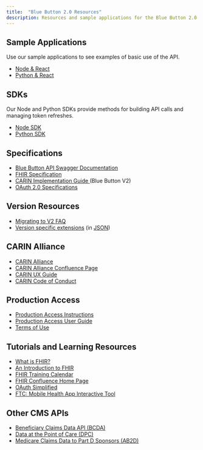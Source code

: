 ```yaml
---
title:  "Blue Button 2.0 Resources"
description: Resources and sample applications for the Blue Button 2.0 API.
---
```


## Sample Applications
Use our sample applications to see examples of basic use of the API.
* [Node & React](https://github.com/CMSgov/bluebutton-sample-client-nodejs-react)
* [Python & React](https://github.com/CMSgov/bluebutton-sample-client-python-react)

## SDKs
Our Node and Python SDKs provide methods for building API calls and managing token refreshes.
* [Node SDK](https://www.npmjs.com/package/cms-bluebutton-sdk)
* [Python SDK](https://pypi.org/project/cms-bluebutton-sdk/)

## Specifications

* [Blue Button API Swagger Documentation](https://sandbox.bluebutton.cms.gov/docs/openapi)
* [FHIR Specification](http://www.hl7.org/fhir/index.html)
* [CARIN Implementation Guide ](http://www.hl7.org/fhir/us/carin-bb/)(Blue Button V2)
* [OAuth 2.0 Specifications](https://oauth.net/specs/)

## Version Resources

* [Migrating to V2 FAQ](https://github.com/CMSgov/beneficiary-fhir-data/wiki/Migrating-to-V2-FAQ)
* [Version specific extensions](https://www.hl7.org/fhir/versions.html#extensions) (in [JSON](https://hl7.org/fhir/R4/json.html))

## CARIN Alliance

* [CARIN Alliance](https://www.carinalliance.com/)
* [CARIN Alliance Confluence Page](https://confluence.hl7.org/display/CAR)
* [CARIN UX Guide](https://carinuxguide.arcwebtech.com/)
* [CARIN Code of Conduct](https://www.carinalliance.com/our-work/trust-framework-and-code-of-conduct/)

## Production Access

* [Production Access Instructions](/developers/#production-api-access) 
* [Production Access User Guide](/guide/)
* [Terms of Use](/terms/)

## Tutorials and Learning Resources

* [What is FHIR?](https://www.healthit.gov/sites/default/files/2019-08/ONCFHIRFSWhatIsFHIR.pdf)
* [An Introduction to FHIR](https://www.youtube.com/watch?v=Px3564G-vw4)
* [FHIR Training Calendar](https://www.hl7.org/training/calendar.cfm)
* [FHIR Confluence Home Page](https://confluence.hl7.org/display/FHIR)
* [OAuth Simplified](https://www.oauth.com/)
* [FTC: Mobile Health App Interactive Tool](https://www.ftc.gov/business-guidance/resources/mobile-health-apps-interactive-tool)

## Other CMS APIs

* [Beneficiary Claims Data API (BCDA)](https://bcda.cms.gov/)
* [Data at the Point of Care (DPC)](https://dpc.cms.gov/)
* [Medicare Claims Data to Part D Sponsors (AB2D)](https://ab2d.cms.gov/)
